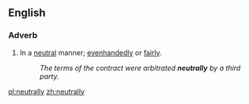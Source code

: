 ==English==

===Adverb===
{{en-adv}}

# In a [[neutral]] manner; [[evenhandedly]] or [[fairly]].
#: ''The terms of the contract were arbitrated '''neutrally''' by a third party.''

[[pl:neutrally]]
[[zh:neutrally]]